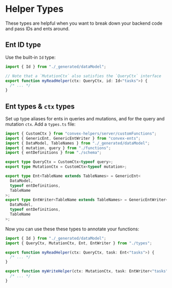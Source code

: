 # Helper Types

These types are helpful when you want to break down your backend code and pass
IDs and ents around.

## Ent ID type

Use the built-in `Id` type:

```ts filename=convex/myFunctions.ts
import { Id } from "./_generated/dataModel";

// Note that a `MutationCtx` also satisfies the `QueryCtx` interface
export function myReadHelper(ctx: QueryCtx, id: Id<"tasks">) {
  /* ... */
}
```

## Ent types & `ctx` types

Set up type aliases for ents in queries and mutations, and for the query and
mutation `ctx`. Add a `types.ts` file:

```ts filename="convex/types.ts"
import { CustomCtx } from "convex-helpers/server/customFunctions";
import { GenericEnt, GenericEntWriter } from "convex-ents";
import { DataModel, TableNames } from "./_generated/dataModel";
import { mutation, query } from "./functions";
import { entDefinitions } from "./schema";

export type QueryCtx = CustomCtx<typeof query>;
export type MutationCtx = CustomCtx<typeof mutation>;

export type Ent<TableName extends TableNames> = GenericEnt<
  DataModel,
  typeof entDefinitions,
  TableName
>;
export type EntWriter<TableName extends TableNames> = GenericEntWriter<
  DataModel,
  typeof entDefinitions,
  TableName
>;
```

Now you can use these these types to annotate your functions:

```ts filename=convex/myFunctions.ts
import { Id } from "./_generated/dataModel";
import { QueryCtx, MutationCtx, Ent, EntWriter } from "./types";

export function myReadHelper(ctx: QueryCtx, task: Ent<"tasks">) {
  /* ... */
}

export function myWriteHelper(ctx: MutationCtx, task: EntWriter<"tasks">) {
  /* ... */
}
```
